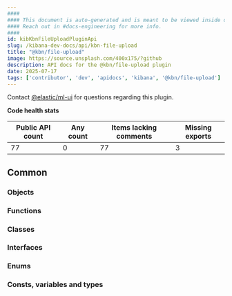 ```yaml
---
####
#### This document is auto-generated and is meant to be viewed inside our experimental, new docs system.
#### Reach out in #docs-engineering for more info.
####
id: kibKbnFileUploadPluginApi
slug: /kibana-dev-docs/api/kbn-file-upload
title: "@kbn/file-upload"
image: https://source.unsplash.com/400x175/?github
description: API docs for the @kbn/file-upload plugin
date: 2025-07-17
tags: ['contributor', 'dev', 'apidocs', 'kibana', '@kbn/file-upload']
---
```




Contact [@elastic/ml-ui](https://github.com/orgs/elastic/teams/ml-ui) for questions regarding this plugin.

**Code health stats**

| Public API count  | Any count | Items lacking comments | Missing exports |
|-------------------|-----------|------------------------|-----------------|
| 77 | 0 | 77 | 3 |

## Common

### Objects
<DocDefinitionList data={kbnFileUploadObj.common.objects}/>

### Functions
<DocDefinitionList data={kbnFileUploadObj.common.functions}/>

### Classes
<DocDefinitionList data={kbnFileUploadObj.common.classes}/>

### Interfaces
<DocDefinitionList data={kbnFileUploadObj.common.interfaces}/>

### Enums
<DocDefinitionList data={kbnFileUploadObj.common.enums}/>

### Consts, variables and types
<DocDefinitionList data={kbnFileUploadObj.common.misc}/>

